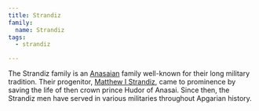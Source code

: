 ```yaml
---
title: Strandiz
family:
  name: Strandiz
tags:
  - strandiz

---
```



The Strandiz family is an [Anasaian](/locations/anasai/) family
well-known for their long military tradition. Their progenitor,
[Matthew I Strandiz](/characters/matthew-i-strandiz/), came to
prominence by saving the life of then crown prince Hudor of Anasai. Since then,
the Strandiz men have served in various militaries throughout Apgarian history.

<FamilyTree client:load asset={image} alt="Strandiz Family Tree" />
